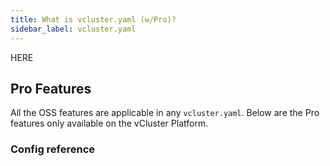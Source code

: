 ```yaml
---
title: What is vcluster.yaml (w/Pro)?
sidebar_label: vcluster.yaml
---
```



HERE
<WhatIsVclusterYaml updir="../../../../vcluster/configure/vcluster-yaml/control-plane/components/backing-store"/>

## Pro Features

All the OSS features are applicable in any `vcluster.yaml`.  Below are the Pro features only available on the vCluster Platform.

### Config reference

<External />


